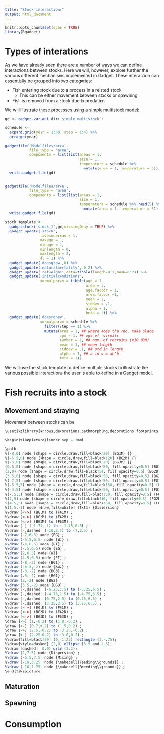 ```yaml
---
title: "Stock interactions"
output: html_document
---
```


```r
knitr::opts_chunk$set(echo = TRUE)
library(Rgadget)
```

# Types of interations

As we have already seen there are a number of ways we can define interactions between stocks. Here we will, however, explore further the various different mechanisms implemented in Gadget. These interaction can essentially be grouped into two categories:

* Fish entering stock due to a process in a related stock
  + This can be either movement between stocks or spawning
* Fish is removed from a stock due to predation

We will illustrate these processes using a simple multistock model:

```r
gd <- gadget.variant.dir('simple_multistock')

schedule <- 
  expand.grid(year = 1:30, step = 1:4) %>% 
  arrange(year)

gadgetfile('Modelfiles/area',
           file_type = 'area',
           components = list(list(areas = 1,
                                  size = 1,
                                  temperature = schedule %>% 
                                    mutate(area = 1, temperature = 5)))) %>% 
  write.gadget.file(gd)


gadgetfile('Modelfiles/area',
           file_type = 'area',
           components = list(list(areas = 1,
                                  size = 1,
                                  temperature = schedule %>% head(5) %>%  
                                    mutate(area = 1, temperature = 5)))) %>% 
  write.gadget.file(gd)

stock_template <- 
  gadgetstock('stock_1',gd,missingOkay = TRUE) %>% 
  gadget_update('stock',
                livesonareas = 1,
                maxage = 1,
                minage = 1,
                minlength = 0,
                maxlength = 2,
                dl = 1) %>% 
  gadget_update('doesgrow',0) %>% 
  gadget_update('naturalmortality', 0.2) %>% 
  gadget_update('refweight',data=tibble(length=0:2,mean=0:2)) %>% 
  gadget_update('initialconditions',
                normalparam = tibble(age = 1,
                                     area = 1,
                                     age.factor = 1,   
                                     area.factor =1,
                                     mean = 1,
                                     stddev = .1,
                                     alpha = 1,
                                     beta = 1)) %>% 
  gadget_update('doesrenew',
                normalparam = schedule %>% 
                  filter(step == 1) %>% 
                  mutate(area = 1, ## where does the rec. take place
                         age = 1, ## age of recruits
                         number = 1, ## num. of recruits (x10 000)
                         mean = 1, ## mean length
                         stddev = .1, ## std in length
                         alpha = 1, ## a in w = aL^b
                         beta = 1))

```

We will use the stock template to define multiple stocks to illustrate the various possible interactions the user is able to define in a Gadget model. 

# Fish recruits into a stock

## Movement and straying

Movement between stocks can be 

```r

\usetikzlibrary{arrows,decorations.pathmorphing,decorations.footprints,fadings,calc,trees,mindmap,shadows,decorations.text,patterns,positioning,shapes,matrix,fit,backgrounds}

\begin{tikzpicture}[inner sep = 7mm]

\path 
%(-8,0) node [shape = circle,draw,fill=black!20] (BG1M) {}
%(-5.5,0) node [shape = circle,draw,fill=black!20] (BG2M) {}
%(-3,0) node [shape = circle,draw,fill=black!20] (BG3M) {}
(0.5,0) node [shape = circle,draw,fill=black!50, fill opacity=0.5] (BG1D) {}
(2,0) node [shape = circle,draw,fill=black!50, fill opacity=0.5] (BG2D) {}
(3.5,0) node [shape = circle,draw,fill=black!50, fill opacity=0.5] (BG3D) {};
%(-7,5) node [shape = circle,draw,fill=black!50, fill opacity=0.5] (FG1M) {}
%(-5.5,5) node [shape = circle,draw,fill=black!50, fill opacity=0.5] (FG2M) {}
%(-4,5) node [shape = circle,draw,fill=black!50, fill opacity=0.5] (FG3M) {}
%(-.5,5) node [shape = circle,draw,fill=black!50, fill opacity=0.5] (FG1D) {}
%(2,5) node [shape = circle,draw,fill=black!50, fill opacity=0.5] (FG2D) {}
%(4.5,5) node [shape = circle,draw,fill=black!50, fill opacity=0.5] (FG3D) {};
%(1.5,-1) node [draw,fill=white] (txt1) {Dispersion}
%\draw [<->] (BG1M) to (FG1M) ;
%\draw [<->] (BG2M) to (FG2M) ;
%\draw [<->] (BG3M) to (FG3M) ;
%\draw [-] (-1.75,-1) to (-1.75,6.5) ;
%\draw [-,dashed] (-10,2.5) to (7,2.5) ;
%\draw (-7,6.5) node {EG} ;
%\draw (-5.5,6.5) node {WI} ;
%\draw (-4,6.5) node {EI} ;
%\draw (-.5,6.5) node {EG} ;
%\draw (2,6.5) node {WI} ;
%\draw (4.5,6.5) node {EI} ;
%\draw (-8,-2) node {BG1} ;
%\draw (-5.5,-2) node {BG2} ;
%\draw (-3,-2) node {BG3} ;
%\draw (.5,-2) node {BG1} ;
%\draw (2,-2) node {BG2} ;
%\draw (3.5,-2) node {BG3} ;
%\draw [-,dashed] (-6.25,2.5) to (-6.25,6.5) ;
%\draw [-,dashed] (-4.75,2.5) to (-4.75,6.5) ;
%\draw [-,dashed] (0.75,2.5) to (0.75,6.5) ;
%\draw [-,dashed] (3.25,2.5) to (3.25,6.5) ;
%\draw [<->] (BG1D) to (FG1D) ;
%\draw [<->] (BG2D) to (FG2D) ;
%\draw [<->] (BG3D) to (FG3D) ;
\draw [->] (1,-0.2) to (1.8,-0.2) ;
\draw [<-] (0.7,0.2) to (1.5,0.2) ;
\draw [->] (2.5,-0.2) to (3.25,-0.2) ;
\draw [<-] (2.25,0.2) to (3.0,0.2) ;
%\draw[fill=black!20] (0,-1.25) rectangle (3,-.75);
%\draw[style=dashed] (2,0) ellipse (3.5 and 1.5);
%\draw [dashed] (0,0) grid (3,2);
%\draw (2,7.5) node {Dispersion} ;
%\draw (-5.5,7.5) node {Mixing} ;
%\draw (-10,3.25) node {\makecell{Feeding\\grounds}} ;
%\draw (-10,1.75) node {\makecell{Breeding\\grounds}} ;
\end{tikzpicture}

```


## Maturation

## Spawning

# Consumption 

